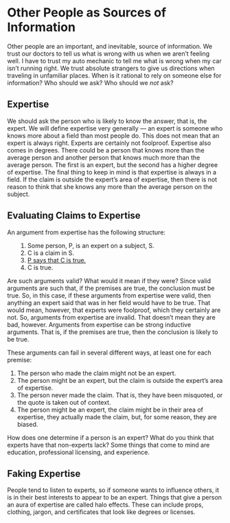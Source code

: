 # Other People as Sources of Information

Other people are an important, and inevitable, source of information. We trust our doctors to tell us what is wrong with us when we aren't feeling well. I have to trust my auto mechanic to tell me what is wrong when my car isn't running right. We trust absolute strangers to give us directions when traveling in unfamiliar places. When is it rational to rely on someone else for information? Who should we ask? Who should we _not_ ask?

## Expertise

We should ask the person who is likely to know the answer, that is, the expert. We will define expertise very generally — an expert is someone who knows more about a field than most people do. This does not mean that an expert is always right. Experts are certainly not foolproof. Expertise also comes in degrees. There could be a person that knows more than the average person and another person that knows much more than the average person. The first is an expert, but the second has a higher degree of expertise. The final thing to keep in mind is that expertise is always in a field. If the claim is outside the expert's area of expertise, then there is not reason to think that she knows any more than the average person on the subject.

## Evaluating Claims to Expertise

An argument from expertise has the following structure:

<ul class="list-arg">
1. Some person, P, is an expert on a subject, S.
2. C is a claim in S.
2. <u>P says that C is true.</u>
3. C is true.
</ul>

Are such arguments valid? What would it mean if they were? Since valid arguments are such that, if the premises are true, the conclusion must be true. So, in this case, if these arguments from expertise were valid, then anything an expert said that was in her field would have to be true. That would mean, however, that experts were foolproof, which they certainly are not. So, arguments from expertise are invalid. That doesn't mean they are bad, however. Arguments from expertise can be strong inductive arguments. That is, if the premises are true, then the conclusion is likely to be true.

These arguments can fail in several different ways, at least one for each premise:

1. The person who made the claim might not be an expert.
2. The person might be an expert, but the claim is outside the expert's area of expertise.
3. The person never made the claim. That is, they have been misquoted, or the quote is taken out of context.
4. The person might be an expert, the claim might be in their area of expertise, they actually made the claim, but, for some reason, they are biased.

How does one determine if a person is an expert? What do you think that experts have that non-experts lack? Some things that come to mind are education, professional licensing, and experience.

## Faking Expertise

People tend to listen to experts, so if someone wants to influence others, it is in their best interests to appear to be an expert. Things that give a person an aura of expertise are called halo effects. These can include props, clothing, jargon, and certificates that look like degrees or licenses.
